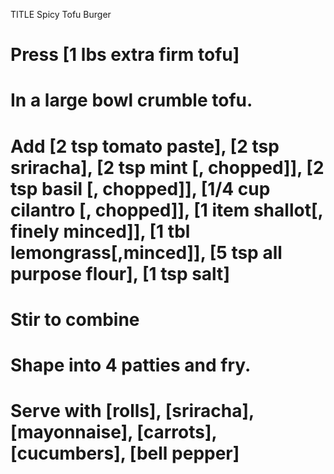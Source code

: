TITLE Spicy Tofu Burger

# Press [1 lbs extra firm tofu]
# In a large bowl crumble tofu. 
#  Add [2 tsp tomato paste], [2 tsp sriracha], [2 tsp mint [, chopped]], [2 tsp basil [, chopped]], [1/4 cup cilantro [, chopped]], [1 item shallot[, finely minced]], [1 tbl lemongrass[,minced]], [5 tsp all purpose flour], [1 tsp salt]
# Stir to combine
# Shape into 4 patties and fry.    
# Serve with [rolls], [sriracha], [mayonnaise], [carrots], [cucumbers], [bell pepper]
    